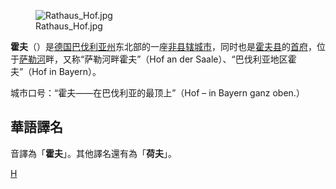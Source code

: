 {{noteTA|G1=德国地名|G2=Landkreis|G3=单位}}
{{德国城市
| 城市名称 = 霍夫
| 市徽图 = Image:Wappen Hof.svg
| 在德国内的位置图 = 
| 所属联邦州 = 巴伐利亚州
| 所属行政区 = 上弗兰肯行政区
| 所属县 = 
| 坐标纬度 = 50
| 坐标纬度分 = 19
| 坐标经度 = 11
| 坐标经度分 = 55
| 海拔高度 = 500
| 面积 = 58.03
| 人口 = 44,660
| 统计时间 = 2015年12月31日
| 人口密度 = 770
| 邮政编码 = 95028, 95030, 95032
| 电话区号 = 09281
| 汽车牌号 = HO
| 政府地址 = Klosterstr. 1<br />95028 Hof
| 政府网站 = www.hof.de
|}}
[[File:Rathaus_Hof.jpg|thumb]]

'''霍夫'''（{{lang-de|Hof}}）是[[德国|德国]][[巴伐利亚州|巴伐利亚州]]东北部的一座[[非县辖城市|非县辖城市]]，同时也是[[霍夫县|霍夫县]]的[[县府_(德国)|首府]]，位于[[萨勒河_(易北河支流)|萨勒河]]畔，又称“萨勒河畔霍夫”（Hof an der Saale）、“巴伐利亚地区霍夫”（Hof in Bayern）。

城市口号：“霍夫——在巴伐利亚的最顶上”（Hof – in Bayern ganz oben.）

== 華語譯名 ==
音譯為「'''霍夫'''」。其他譯名還有為「'''荷夫'''」。

{{巴伐利亚州行政区划}}

{{Authority control}}
[[Category:巴伐利亚州市镇|H]]